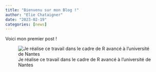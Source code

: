 ```yaml
---
title: "Bienvenu sur mon Blog !"
author: "Elie Chataigner"
date: "2023-02-19"
categories: [news]
---
```


Voici mon premier post !

![Je réalise ce travail dans le cadre de R avancé à l'université de Nantes](images/logo.jpg){fig-align="center"}


